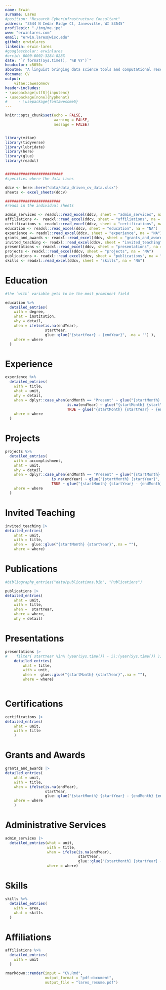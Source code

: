 ```yaml
---
name: Erwin
surname: Lares
#position: "Research Cyberinfrastructure Consultant"
address: "3544 N Cedar Ridge Ct, Janesville, WI 53545"
profilepic: "./img/me.jpg"
www: "erwinlares.com"
email: "erwin.lares@wisc.edu"
github: erwinlares
linkedin: erwin-lares
#googlescholar: erwinlares
#orcid: 0000-0002-3284-828X
date: "`r format(Sys.time(), '%B %Y')`"
headcolor: c5050c
aboutme: "A linguist bringing data science tools and computational resources to researchers <br/> at the University of Wisconsin-Madison"
docname: CV
output: 
    vitae::awesomecv
header-includes:
- \usepackage[utf8]{inputenc}
- \usepackage[none]{hyphenat}
#     - \usepackage{fontawesome5}
---
```




```r
knitr::opts_chunk$set(echo = FALSE,
                      warning = FALSE,
                      message = FALSE)


library(vitae)
library(tidyverse)
library(lubridate)
library(here)
library(glue)
library(readxl)


##########################
#specifies where the data lives

ddcv <- here::here("data/data_driven_cv_data.xlsx")
sheets <- excel_sheets(ddcv)

#########################
#reads in the individual sheets 

admin_services <- readxl::read_excel(ddcv, sheet = "admin_services", na = "NA")
affiliations <-  readxl::read_excel(ddcv, sheet = "affiliations", na = "NA")
certifications <- readxl::read_excel(ddcv, sheet = "certifications", na = "NA")
education <- readxl::read_excel(ddcv, sheet = "education", na = "NA")
experience <- readxl::read_excel(ddcv, sheet = "experience", na = "NA")
grants_and_awards <- readxl::read_excel(ddcv, sheet = "grants_and_awards", na = "NA")
invited_teaching <- readxl::read_excel(ddcv, sheet = "invited_teaching", na = "NA")
presentations <- readxl::read_excel(ddcv, sheet = "presentations", na = "NA")
projects <- readxl::read_excel(ddcv, sheet = "projects", na = "NA")
publications <- readxl::read_excel(ddcv, sheet = "publications", na = "NA")
skills <- readxl::read_excel(ddcv, sheet = "skills", na = "NA")

```


# Education

```r

#the `with` variable gets to be the most prominent field

education %>%
  detailed_entries(
    with = degree,
    what = institution,
    why = detail,
    when = ifelse(is.na(endYear),
                  startYear,
                  glue::glue("{startYear} - {endYear}", .na = "") ),    
    where = where
  )

```

# Experience

```r

experience %>%
  detailed_entries(
    with = title,
    what = unit,
    why = detail,
    when = dplyr::case_when(endMonth == "Present" ~ glue("{startMonth} {startYear} - Present",.na = ""),
                            is.na(endYear) ~ glue("{startMonth} {startYear}",.na = ""),
                            TRUE ~ glue("{startMonth} {startYear} - {endMonth} {endYear}",.na = "")),
    where = where
  )

```

# Projects

```r

projects %>%
  detailed_entries(
    with = accomplishment,
    what = unit,
    why = detail,
    when = dplyr::case_when(endMonth == "Present" ~ glue("{startMonth} {startYear} - Present",.na = ""),
                     is.na(endYear) ~ glue("{startMonth} {startYear}",.na = ""),
                     TRUE ~ glue("{startMonth} {startYear} - {endMonth} {endYear}",.na = "")),
    where = where
  )

```

<!-- \pagebreak -->
# Invited Teaching

```r

invited_teaching |> 
detailed_entries(
    what = unit, 
    with = title, 
    when =  glue::glue("{startMonth} {startYear}",.na = ""),
    where = where)

```

# Publications

```r

#bibliography_entries("data/publications.bib", "Publications")

publications |> 
detailed_entries(
    what = unit, 
    with = title, 
    when =  startYear,
    where = where,
    why = detail)

```

# Presentations

```r

presentations |> 
#    filter( startYear %in% (year(Sys.time()) - 5):(year(Sys.time()) )) |> 
    detailed_entries(
        what = title, 
        with = unit, 
        when =  glue::glue("{startMonth} {startYear}",.na = ""),
        where = where)
    

```

# Certifications 

```r

certifications |> 
detailed_entries(
    what = unit, 
    with = title
    )

```

# Grants and Awards 

```r

grants_and_awards |> 
detailed_entries(
    what = unit, 
    with = title,
    when = ifelse(is.na(endYear),
                  startYear,
                  glue::glue("{startMonth} {startYear} - {endMonth} {endYear}",.na = "") ),
    where = where
    )

```

# Administrative Services 

```r

admin_services |> 
  detailed_entries(what = unit, 
                   with = title, 
                   when = ifelse(is.na(endYear),
                                 startYear,
                                 glue::glue("{startMonth} {startYear} - {endMonth} {endYear}",.na = "") ),
                   where = where)

```

# Skills

```r

skills %>%
  detailed_entries(
    with = area,
    what = skills
  )

```

<!-- \pagebreak -->
# Affiliations

```r

affiliations %>%
  detailed_entries(
    with = unit
  )

```


<!-- This sections render the resume version -->

```r
rmarkdown::render(input = "CV.Rmd",
                  output_format = "pdf-document",
                  output_file = "lares_resume.pdf")
```

